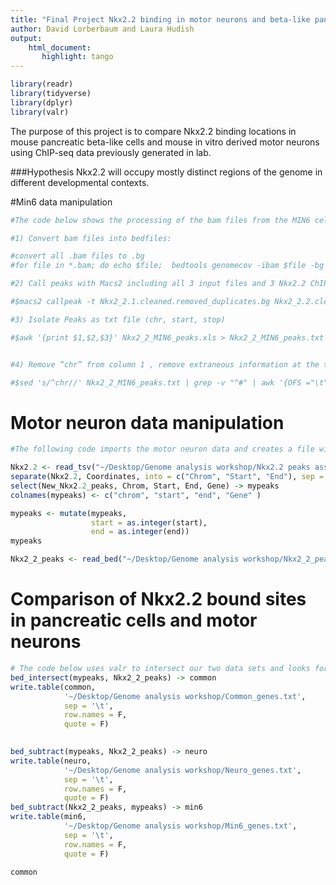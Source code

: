 ```yaml
---
title: "Final Project Nkx2.2 binding in motor neurons and beta-like pancreatic cells"
author: David Lorberbaum and Laura Hudish
output:  
    html_document:
       highlight: tango
---
```


```r
library(readr)
library(tidyverse)
library(dplyr)
library(valr)
```


The purpose of this project is to compare Nkx2.2 binding locations in mouse pancreatic beta-like cells and mouse in vitro derived motor neurons using ChIP-seq data previously generated in lab. 

###Hypothesis 
Nkx2.2 will occupy mostly distinct regions of the genome in different developmental contexts. 

#Min6 data manipulation

```r
#The code below shows the processing of the bam files from the MIN6 cells. We started with 3 input files and 3 experimental files. The code is commented because it would take too long to actually run. 

#1) Convert bam files into bedfiles: 

#convert all .bam files to .bg 
#for file in *.bam; do echo $file;  bedtools genomecov -ibam $file -bg > ${file/.bam/.bg}; done

#2) Call peaks with Macs2 including all 3 input files and 3 Nkx2.2 ChIP-seq files 

#$macs2 callpeak -t Nkx2_2.1.cleaned.removed_duplicates.bg Nkx2_2.2.cleaned.removed_duplicates.bg Nkx2_2.3.cleaned.removed_duplicates.bg -c Input.1.cleaned.removed_duplicates.bg Input.2.cleaned.removed_duplicates.bg Input.3.cleaned.removed_duplicates.bg --nomodel -n Nkx2_2_MIN6

#3) Isolate Peaks as txt file (chr, start, stop) 

#$awk '{print $1,$2,$3}' Nkx2_2_MIN6_peaks.xls > Nkx2_2_MIN6_peaks.txt


#4) Remove “chr” from column 1 , remove extraneous information at the top of the output file (grep), make tab delimited, make sure this is bedtools compatible, save as new file for comparison with Nkx2.2 binding in MN

#$sed 's/^chr//' Nkx2_2_MIN6_peaks.txt | grep -v "^#" | awk '{OFS ="\t"} NR > 2 {print $1, $2, $3}' |  bedtools sort -i - > Nkx2_2_peaks.txt   
```

# Motor neuron data manipulation 
```r
#The following code imports the motor neuron data and creates a file with the location of Nkx2.2 binding containing chromosome number, start and end locations and gene name. 

Nkx2.2 <- read_tsv("~/Desktop/Genome analysis workshop/Nkx2.2 peaks assigned to changed genes REAL.txt")
separate(Nkx2.2, Coordinates, into = c("Chrom", "Start", "End"), sep = "[:-]") -> New_Nkx2.2_peaks
select(New_Nkx2.2_peaks, Chrom, Start, End, Gene) -> mypeaks
colnames(mypeaks) <- c("chrom", "start", "end", "Gene" ) 

mypeaks <- mutate(mypeaks, 
                  start = as.integer(start), 
                  end = as.integer(end))
mypeaks

Nkx2_2_peaks <- read_bed("~/Desktop/Genome analysis workshop/Nkx2_2_peaks.txt")


```


# Comparison of Nkx2.2 bound sites in pancreatic cells and motor neurons
```r
# The code below uses valr to intersect our two data sets and looks for common peaks within neurons and pancreatic cells as well as unique peaks for each cell type. 
bed_intersect(mypeaks, Nkx2_2_peaks) -> common
write.table(common,                                                       # the thing to save
            '~/Desktop/Genome analysis workshop/Common_genes.txt',           # where to save it
            sep = '\t',                                                    # tab delimited
            row.names = F,                                              # no row numbers
            quote = F)   
 

bed_subtract(mypeaks, Nkx2_2_peaks) -> neuro
write.table(neuro,                                                       # the thing to save
            '~/Desktop/Genome analysis workshop/Neuro_genes.txt',           # where to save it
            sep = '\t',                                                    # tab delimited
            row.names = F,                                              # no row numbers
            quote = F) 
bed_subtract(Nkx2_2_peaks, mypeaks) -> min6
write.table(min6,                                                       # the thing to save
            '~/Desktop/Genome analysis workshop/Min6_genes.txt',           # where to save it
            sep = '\t',                                                    # tab delimited
            row.names = F,                                              # no row numbers
            quote = F) 

common
```






